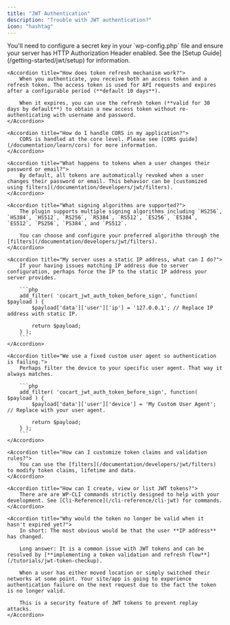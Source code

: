 ```yaml
---
title: "JWT Authentication"
description: "Trouble with JWT authentication?"
icon: "hashtag"
---
```


<AccordionGroup>
    <Accordion title="What are the system requirements for JWT Authentication?">
        You'll need to configure a secret key in your `wp-config.php` file and ensure your server has HTTP Authorization Header enabled. See the [Setup Guide](/getting-started/jwt/setup) for information.
    </Accordion>

    <Accordion title="How does token refresh mechanism work?">
        When you authenticate, you receive both an access token and a refresh token. The access token is used for API requests and expires after a configurable period (**default 10 days**).

        When it expires, you can use the refresh token (**valid for 30 days by default**) to obtain a new access token without re-authenticating with username and password.
    </Accordion>

    <Accordion title="How do I handle CORS in my application?">
        CORS is handled at the core level. Please see [CORS guide](/documentation/learn/cors) for more information.
    </Accordion>

    <Accordion title="What happens to tokens when a user changes their password or email?">
        By default, all tokens are automatically revoked when a user changes their password or email. This behavior can be [customized using filters](/documentation/developers/jwt/filters).
    </Accordion>

    <Accordion title="What signing algorithms are supported?">
        The plugin supports multiple signing algorithms including `HS256`, `HS384`, `HS512`, `RS256`, `RS384`, `RS512`, `ES256`, `ES384`, `ES512`, `PS256`, `PS384`, and `PS512`.

        You can choose and configure your preferred algorithm through the [filters](/documentation/developers/jwt/filters).
    </Accordion>

    <Accordion title="My server uses a static IP address, what can I do?">
        If your having issues matching IP address due to server configuration, perhaps force the IP to the static IP address your server provides.

        ```php
        add_filter( 'cocart_jwt_auth_token_before_sign', function( $payload ) {
            $payload['data']['user']['ip'] = '127.0.0.1'; // Replace IP address with static IP.

            return $payload;
        } );
        ```
    </Accordion>

    <Accordion title="We use a fixed custom user agent so authentication is failing.">
        Perhaps filter the device to your specific user agent. That way it always matches.

        ```php
        add_filter( 'cocart_jwt_auth_token_before_sign', function( $payload ) {
            $payload['data']['user']['device'] = 'My Custom User Agent'; // Replace with your user agent.

            return $payload;
        } );
        ```
    </Accordion>

    <Accordion title="How can I customize token claims and validation rules?">
        You can use the [filters](/documentation/developers/jwt/filters) to modify token claims, lifetime and data.
    </Accordion>

    <Accordion title="How can I create, view or list JWT tokens?">
        There are are WP-CLI commands strictly designed to help with your development. See [Cli-Reference](/cli-reference/cli-jwt) for commands.
    </Accordion>

    <Accordion title="Why would the token no longer be valid when it hasn't expired yet?">
        In short: The most obvious would be that the user **IP address** has changed.

        Long answer: It is a common issue with JWT tokens and can be resolved by [**implementing a token validation and refresh flow**](/tutorials/jwt-token-checkup).

        When a user has either moved location or simply switched their networks at some point. Your site/app is going to experience authentication failure on the next request due to the fact the token is no longer valid.

        This is a security feature of JWT tokens to prevent replay attacks.
    </Accordion>
</AccordionGroup>
